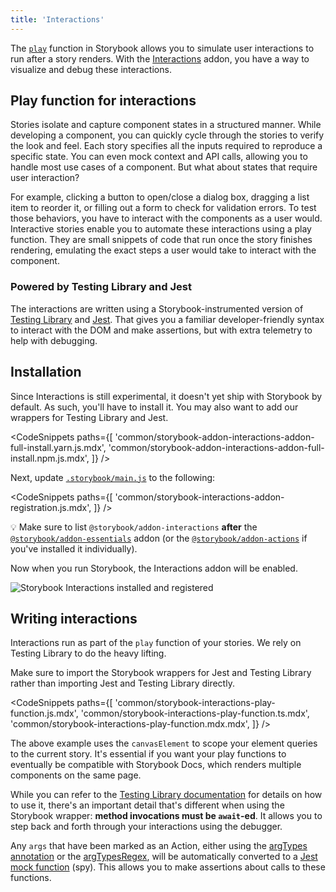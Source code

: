 ```yaml
---
title: 'Interactions'
---
```


The [`play`](../writing-stories/play-function.md) function in Storybook allows you to simulate user interactions to run after a story renders. With the [Interactions](https://storybook.js.org/addons/@storybook/addon-interactions/) addon, you have a way to visualize and debug these interactions.

## Play function for interactions

Stories isolate and capture component states in a structured manner. While developing a component, you can quickly cycle through the stories to verify the look and feel. Each story specifies all the inputs required to reproduce a specific state. You can even mock context and API calls, allowing you to handle most use cases of a component. But what about states that require user interaction?

For example, clicking a button to open/close a dialog box, dragging a list item to reorder it, or filling out a form to check for validation errors. To test those behaviors, you have to interact with the components as a user would. Interactive stories enable you to automate these interactions using a play function. They are small snippets of code that run once the story finishes rendering, emulating the exact steps a user would take to interact with the component.

### Powered by Testing Library and Jest

The interactions are written using a Storybook-instrumented version of [Testing Library](https://testing-library.com/) and [Jest](https://jestjs.io/). That gives you a familiar developer-friendly syntax to interact with the DOM and make assertions, but with extra telemetry to help with debugging.

## Installation

Since Interactions is still experimental, it doesn't yet ship with Storybook by default. As such, you'll have to install it. You may also want to add our wrappers for Testing Library and Jest.

<!-- prettier-ignore-start -->

<CodeSnippets
  paths={[
    'common/storybook-addon-interactions-addon-full-install.yarn.js.mdx',
    'common/storybook-addon-interactions-addon-full-install.npm.js.mdx',
  ]}
/>

<!-- prettier-ignore-end -->

Next, update [`.storybook/main.js`](../configure/overview.md#configure-story-rendering) to the following:

<!-- prettier-ignore-start -->

<CodeSnippets
  paths={[
    'common/storybook-interactions-addon-registration.js.mdx',
  ]}
/>

<!-- prettier-ignore-end -->

<div class="aside">

💡 Make sure to list `@storybook/addon-interactions` **after** the [`@storybook/addon-essentials`](./introduction.md) addon (or the [`@storybook/addon-actions`](./actions.md) if you've installed it individually).

</div>


Now when you run Storybook, the Interactions addon will be enabled.

![Storybook Interactions installed and registered](./addon-interactions-installed-registered.png)

## Writing interactions

Interactions run as part of the `play` function of your stories. We rely on Testing Library to do the heavy lifting.

Make sure to import the Storybook wrappers for Jest and Testing Library rather than importing Jest and Testing Library directly.

<!-- prettier-ignore-start -->

<CodeSnippets
  paths={[
    'common/storybook-interactions-play-function.js.mdx',
    'common/storybook-interactions-play-function.ts.mdx',
    'common/storybook-interactions-play-function.mdx.mdx',
  ]}
/>

<!-- prettier-ignore-end -->

The above example uses the `canvasElement` to scope your element queries to the current story. It's essential if you want your play functions to eventually be compatible with Storybook Docs, which renders multiple components on the same page.

While you can refer to the [Testing Library documentation](https://testing-library.com/docs/) for details on how to use it, there's an important detail that's different when using the Storybook wrapper: **method invocations must be `await`-ed**. It allows you to step back and forth through your interactions using the debugger.

Any `args` that have been marked as an Action, either using the [argTypes annotation](./actions.md#action-argtype-annotation) or the [argTypesRegex](./actions.md#automatically-matching-args), will be automatically converted to a [Jest mock function](https://jestjs.io/docs/mock-function-api) (spy). This allows you to make assertions about calls to these functions.
